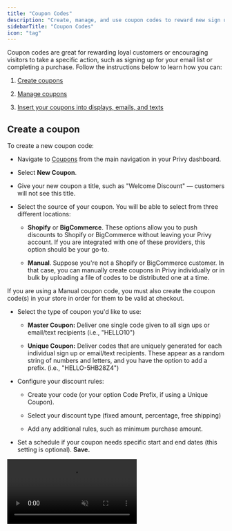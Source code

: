 ```yaml
---
title: "Coupon Codes"
description: "Create, manage, and use coupon codes to reward new sign ups and incentivize purchases."
sidebarTitle: "Coupon Codes"
icon: "tag"
---
```


Coupon codes are great for rewarding loyal customers or encouraging visitors to take a specific action, such as signing up for your email list or completing a purchase. Follow the instructions below to learn how you can:

1. <a href="#create-a-coupon">Create coupons</a>

2. <a href="#edit-or-delete-a-coupon">Manage coupons</a>

3. <a href="#insert-a-coupon-into-your-content">Insert your coupons into displays, emails, and texts</a>

## Create a coupon

To create a new coupon code:

* Navigate to [Coupons](https://dashboard.privy.com/coupons) from the main navigation in your Privy dashboard.

* Select **New Coupon**.

* Give your new coupon a title, such as "Welcome Discount" — customers will not see this title.

* Select the source of your coupon. You will be able to select from three different locations:

  * **Shopify** or **BigCommerce**. These options allow you to push discounts to Shopify or BigCommerce without leaving your Privy account. If you are integrated with one of these providers, this option should be your go-to. 

  * **Manual**. Suppose you're not a Shopify or BigCommerce customer. In that case, you can manually create coupons in Privy individually or in bulk by uploading a file of codes to be distributed one at a time.

<Warning>
  If you are using a Manual coupon code, you must also create the coupon code(s) in your store in order for them to be valid at checkout.
</Warning>

* Select the type of coupon you'd like to use:

  * **Master Coupon:** Deliver one single code given to all sign ups or email/text recipients (i.e., "HELLO10")

  * **Unique Coupon:** Deliver codes that are uniquely generated for each individual sign up or email/text recipients. These appear as a random string of numbers and letters, and you have the option to add a prefix. (i.e., "HELLO-5HB28Z4")

* Configure your discount rules:

  * Create your code (or your option Code Prefix, if using a Unique Coupon).

  * Select your discount type (fixed amount, percentage, free shipping)

  * Add any additional rules, such as minimum purchase amount.

* Set a schedule if your coupon needs specific start and end dates (this setting is optional). **Save.**

<video autoPlay muted loop playsInline className="create-coupon" src="/images/content/create-a-coupon.mp4" />

## Edit or delete a coupon

To edit a coupon's settings, or to delete it from Privy:

* Navigate to [Coupons](https://dashboard.privy.com/coupons) from the main navigation in your Privy dashboard.

* Locate the coupon you'd like to manage. Select either the **Edit** icon to edit the coupon's settings, or the **Delete** icon to remove it from Privy.

<img height="200" src="/images/content/edit-delete-coupon.png" />

## Insert a coupon into your content

### Displays

**To attach a coupon to a display:**

1. Head to [Convert > All Displays](https://dashboard.privy.com/displays).

2. Select an existing display or create a new display.

3. Head to the display's **Settings** tab and select the **Coupon** card.

4. Select which coupon you'd like to attach to the display.

5. Check the 'Auto apply coupon to card' option if you'd like to streamline the checkout process by removing the need for your customer to manually enter their coupon code at checkout. **Save.**

<video autoPlay muted loop playsInline className="attach-coupon-to-display" src="/images/content/attach-coupon-to-display.mp4" />

**To display your coupon code on your display's Thank You Page:**

1. In the display editor, navigate to your Thank You Page from the bottom navigation bar.

2. Add a text box and copy/paste the following variable: \{\{ signup.coupon\_code }}

3. Make any other changes as needed, then **Save.**

<video autoPlay muted loop playsInline className="insert-coupon-in-thank-you-page" src="/images/content/insert-coupon-on-thankyoupage.mp4" />

**To display your coupon code in your After Signup Email:**

1. In the display editor, head to your **Follow-Up** step.

2. Select your After Signup Email.

3. When editing the text in your email, select the **Merge Tag** menu and choose the **Coupon Code** option to insert your code's variable into your content. **Save.**

### Email Campaigns

**To attach a coupon to an email campaign:**

1. Head to your [Campaigns](https://dashboard.privy.com/message-campaigns) page. Click on an existing draft, or create a new campaign.

2. Find the **Coupon** card at the bottom of the *Details* section on the left. Click the 'edit' icon and attach your coupon. **Save.**

<video autoPlay muted loop playsInline className="attach-coupon-to-campaign" src="/images/content/attach-coupon-to-campaign.mp4" />

**To insert a coupon in your email campaign:**

1. Head to your [Campaigns](https://dashboard.privy.com/message-campaigns). Select an existing draft, or create a new campaign.

2. Click to **Edit design** or select a template.

3. Once you're in the email editor, add a new text box or edit an existing one. Select the **Merge Tag** menu and choose the **Coupon Code** option to insert your code's variable into your content. **Save.**

<video autoPlay muted loop playsInline className="insert-coupon-in-campaign" src="/images/content/insert-coupon-in-campaign.mp4" />

### Automations

**To attach a coupon to an Automation:**

1. Head to [Automations](https://dashboard.privy.com/automations). Select an existing draft, or create a new Automation.

2. Click to **Edit settings** on the left side.

3. Locate your **Coupon** setting and select which coupon you'd like to attach. **Save.**

<video autoPlay muted loop playsInline className="attach-coupon-to-automation" src="/images/content/attach-coupon-to-automation.mp4" />

**To insert a coupon in your Automation:**

1. Head to [Automations](https://dashboard.privy.com/automations). Select an existing draft, or create a new Automation.

2. Select the 'edit' icon at the bottom of the email you'd like to edit.

3. Once you're in the email editor, add a new text box or edit an existing one. Select the **Merge Tag** menu and choose the **Coupon Code** option to insert your code's variable into your content. **Save.**

<video autoPlay muted loop playsInline className="insert-coupon-in-automation" src="/images/content/insert-coupon-in-automation.mp4" />

### SMS

**To attach a coupon to an SMS Campaign:**

1. Head to your [Campaigns](https://dashboard.privy.com/message-campaigns). Select an existing draft, or create a new text message.

2. Scroll down to the **Coupon Code** card and select which coupon you'd like to attach. **Save.**

<video autoPlay muted loop playsInline className="attach-coupon-to-sms" src="/images/content/attach-coupon-to-sms.mp4" />

**To attach a coupon to an SMS Campaign or Automation:**

1. When editing your text message, select the **Personalization** dropdown menu and select **Coupon Code** to insert the attached coupon code into your content.

<video autoPlay muted loop playsInline className="insert-coupon-in-sms" src="/images/content/insert-coupon-in-sms.mp4" />
